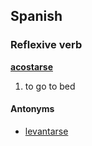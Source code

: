 ==Spanish==
===Reflexive verb===
'''[[acostar]]se'''

# to go to bed

====Antonyms====
*[[levantarse]]